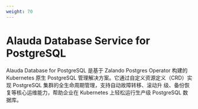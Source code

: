 ```yaml
---
weight: 70
---
```


# Alauda Database Service for PostgreSQL

Alauda Database for PostgreSQL 是基于 Zalando Postgres Operator 构建的 Kubernetes 原生 PostgreSQL 管理解决方案。它通过自定义资源定义（CRD）实现 PostgreSQL 集群的全生命周期管理，支持自动故障转移、滚动升 级、备份恢复等核心运维能力，帮助企业在 Kubernetes 上轻松运行生产级 PostgreSQL 数据库。

<ExternalSite name="postgresql" />
